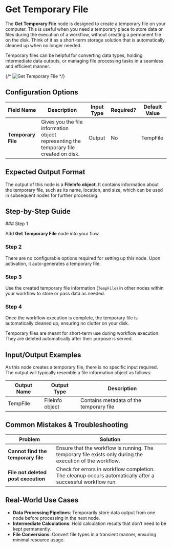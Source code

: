 
# Get Temporary File

The **Get Temporary File** node is designed to create a temporary file on your computer. This is useful when you need a temporary place to store data or files during the execution of a workflow, without creating a permanent file on the disk. Think of it as a short-term storage solution that is automatically cleaned up when no longer needed.

Temporary files can be helpful for converting data types, holding intermediate data outputs, or managing file processing tasks in a seamless and efficient manner.

{/* ![Get Temporary File](./get-temporary-file.png) */}

## Configuration Options

| Field Name         | Description                                                                            | Input Type | Required? | Default Value |
| ------------------ | -------------------------------------------------------------------------------------- | ---------- | --------- | ------------- |
| **Temporary File** | Gives you the file information object representing the temporary file created on disk. | Output     | No        | TempFile      |

## Expected Output Format

The output of this node is a **FileInfo object**. It contains information about the temporary file, such as its name, location, and size, which can be used in subsequent nodes for further processing.

## Step-by-Step Guide

<Steps>
### Step 1

Add **Get Temporary File** node into your flow.

### Step 2

There are no configurable options required for setting up this node. Upon activation, it auto-generates a temporary file.

### Step 3

Use the created temporary file information (`TempFile`) in other nodes within your workflow to store or pass data as needed.

### Step 4

Once the workflow execution is complete, the temporary file is automatically cleaned up, ensuring no clutter on your disk.

</Steps>

<Callout type="note" title="Note">
  Temporary files are meant for short-term use during workflow execution. They
  are deleted automatically after their purpose is served.
</Callout>

## Input/Output Examples

As this node creates a temporary file, there is no specific input required. The output will typically resemble a file information object as follows:

| Output Name | Output Type     | Description                             |
| ----------- | --------------- | --------------------------------------- |
| TempFile    | FileInfo object | Contains metadata of the temporary file |

## Common Mistakes & Troubleshooting

| Problem                             | Solution                                                                                                   |
| ----------------------------------- | ---------------------------------------------------------------------------------------------------------- |
| **Cannot find the temporary file**  | Ensure that the workflow is running. The temporary file exists only during the execution of the workflow.  |
| **File not deleted post execution** | Check for errors in workflow completion. The cleanup occurs automatically after a successful workflow run. |

## Real-World Use Cases

- **Data Processing Pipelines**: Temporarily store data output from one node before processing in the next node.
- **Intermediate Calculations**: Hold calculation results that don’t need to be kept permanently.
- **File Conversions**: Convert file types in a transient manner, ensuring minimal resource usage.

